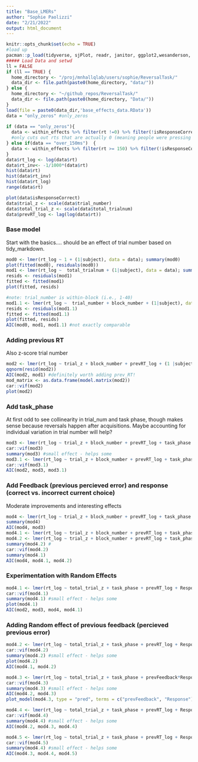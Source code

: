 ```yaml
---
title: "Base_LMERs"
author: "Sophie Paolizzi"
date: "2/21/2022"
output: html_document
---
```


```r
knitr::opts_chunk$set(echo = TRUE)
#load up
pacman::p_load(tidyverse, sjPlot, readr, janitor, ggplot2,wesanderson, cowplot, flextable, plotly, emmeans, lme4, qualtRics, sjPlot, circular, pracma, cowplot, psych, lattice)
##### Load Data and setwd
ll = FALSE
if (ll == TRUE) {
  home_directory <- "/proj/mnhallqlab/users/sophie/ReversalTask/"
  data_dir <- file.path(paste0(home_directory, "data/"))
} else {
  home_directory <- "~/github_repos/ReversalTask/"
  data_dir <- file.path(paste0(home_directory, "Data/"))
}
load(file = paste0(data_dir,'base_effects_data.RData'))
data = "only_zeros" #only_zeros
  
if (data == "only_zeros"){
  data <- within_effects %>% filter(rt !=0) %>% filter(!isResponseCorrect == 0)
  #only cuts out rts that are actually 0 (meaning people were pressing at exactly 50ms): about 394 trials. This leaves things weird-looking
} else if(data == "over_150ms")  {
  data <- within_effects %>% filter(rt >= 150) %>% filter(!isResponseCorrect == 0) # cuts out rts that are less than 150 (meaning people were pressing at 100ms of the stimuli being presented; These data looked the most normal) - this keeps 91% of the data in (cutting only another 400 trials or so): I don;'t want to totally lose peoplew ho are sticky, so I want to cut as little as possible
}
data$rt_log <- log(data$rt)
data$rt_inv<- -1/1000*(data$rt)
hist(data$rt)
hist(data$rt_inv)
hist(data$rt_log)
range(data$rt)
```

```r
plot(data$isResponseCorrect)
data$trial_z <- scale(data$trial_number)
data$total_trial_z <- scale(data$total_trialnum)
data$prevRT_log <- lag(log(data$rt))
```

### Base model
Start with the basics.... should be an effect of trial number based on tidy_markdown. 
```r
mod0 <- lmer(rt_log ~ 1 + (1|subject), data = data); summary(mod0)
plot(fitted(mod0), residuals(mod0))
mod1 <- lmer(rt_log ~  total_trialnum + (1|subject), data = data); summary(mod1)
resids <- residuals(mod1)
fitted <- fitted(mod1)
plot(fitted, resids)

#note: trial_number is within-block (i.e., 1-40)
mod1.1 <- lmer(rt_log ~  trial_number + block_number + (1|subject), data = data); summary(mod1)
resids <- residuals(mod1.1)
fitted <- fitted(mod1.1)
plot(fitted, resids)
AIC(mod0, mod1, mod1.1) #not exactly comparable
```

### Adding previous RT
Also z-score trial number
```r
mod2 <- lmer(rt_log ~ trial_z + block_number + prevRT_log + (1 |subject), data = data); summary(mod2) #big effects
qqnorm(resid(mod2))
AIC(mod2, mod1) #definitely worth adding prev_RT!
mod_matrix <- as.data.frame(model.matrix(mod2))
car::vif(mod2)
plot(mod2)
```


### Add task_phase
At first odd to see collinearity in trial_num and task phase, though makes sense because reversals happen after acquisitions. Maybe accounting for individual variation in trial number will help? 

```r
mod3 <- lmer(rt_log ~ trial_z + block_number + prevRT_log + task_phase + (1 |subject), data = data); 
car::vif(mod3)
summary(mod3) #small effect - helps some
mod3.1 <- lmer(rt_log ~ trial_z + block_number + prevRT_log + task_phase + (1 + trial_z |subject), data = data); 
car::vif(mod3.1)
AIC(mod2, mod3, mod3.1)
```

### Add Feedback (previous percieved error) and response (correct vs. incorrect current choice)
Moderate improvements and interesting effects
```r
mod4 <- lmer(rt_log ~ trial_z + block_number + prevRT_log + task_phase + prevFeedback + (1 + trial_z |subject), data = data)
summary(mod4)
AIC(mod4, mod3)
mod4.1 <- lmer(rt_log ~ trial_z + block_number + prevRT_log + task_phase + prevFeedback + Response + (1 + trial_z |subject), data = data)
mod4.2 <- lmer(rt_log ~ trial_z + block_number + prevRT_log + task_phase + prevFeedback*Response + (1 + trial_z |subject), data = data)
summary(mod4.2) #
car::vif(mod4.2)
summary(mod4.1)
AIC(mod4, mod4.1, mod4.2)
```

### Experimentation with Random Effects

```r
mod4.1 <- lmer(rt_log ~ total_trial_z + task_phase + prevRT_log + Response + prevFeedback + (1 + total_trial_z |subject), data = data);
car::vif(mod4.1)
summary(mod4.1) #small effect - helps some
plot(mod4.1)
AIC(mod2, mod3, mod4, mod4.1)
```


### Adding Random effect of previous feedback (percieved previous error)

```r
mod4.2 <- lmer(rt_log ~ total_trial_z + task_phase + prevRT_log + Response + prevFeedback + (1 + total_trial_z + prevFeedback |subject), data = data);
car::vif(mod4.2)
summary(mod4.2) #small effect - helps some
plot(mod4.2)
AIC(mod4.1, mod4.2)
```

```r
mod4.3 <- lmer(rt_log ~ total_trial_z + task_phase + prevFeedback*Response + prevRT_log + Response + prevFeedback + (1 + total_trial_z + prevRT_log |subject), data = data);
car::vif(mod4.3)
summary(mod4.3) #small effect - helps some
AIC(mod4.2, mod4.3)
plot_model(mod4.3, type = "pred", terms = c("prevFeedback", "Response"))
```

```r
mod4.4 <- lmer(rt_log ~ total_trial_z + task_phase + prevRT_log + Response*prevFeedback + (1 + total_trial_z + prevFeedback + prevRT_log |subject), data = data);
car::vif(mod4.4)
summary(mod4.4) #small effect - helps some
AIC(mod4.2, mod4.3, mod4.4)
```


```r
mod4.5 <- lmer(rt_log ~ total_trial_z + task_phase + prevRT_log + Response*prevFeedback + (1 + total_trial_z + prevFeedback + prevRT_log |subject) + (1 + total_trial_z + |subject:task_phase), data = data);
car::vif(mod4.5)
summary(mod4.4) #small effect - helps some
AIC(mod4.3, mod4.4, mod4.5)
```

